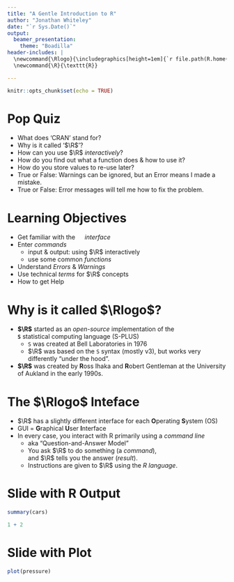 ```yaml
---
title: "A Gentle Introduction to R"
author: "Jonathan Whiteley"
date: "`r Sys.Date()`"
output: 
  beamer_presentation:
    theme: "Boadilla"
header-includes: |
  \newcommand{\Rlogo}{\includegraphics[height=1em]{`r file.path(R.home("doc"), "html", "logo.jpg")`}}
  \newcommand{\R}{\texttt{R}}

---
```


```r
knitr::opts_chunk$set(echo = TRUE)
```

# Pop Quiz

+ What does 'CRAN' stand for?
+ Why is it called '$\R$'?
+ How can you use $\R$ _interactively_?
+ How do you find out what a function does & how to use it?
+ How do you store values to re-use later?
+ True or False: Warnings can be ignored, but an Error means I made a mistake.
+ True or False: Error messages will tell me how to fix the problem.


# Learning Objectives

* Get familiar with the ![]( `r file.path(R.home("doc"), "html", "logo.jpg")`){height=1em} _interface_
* Enter _commands_
  * input & output: using $\R$ interactively
  * use some common _functions_
* Understand _Errors_ & _Warnings_
* Use technical _terms_ for $\R$ concepts
* How to get Help

# Why is it called $\Rlogo$?

- **$\R$** started as an _open-source_ implementation of the  
  **`S`** statistical computing language (S-PLUS)
  - `S` was created at Bell Laboratories in 1976
  - $\R$ was based on the `S` syntax (mostly v3), but works very differently "under the hood".
- **$\R$** was created by **R**oss Ihaka and **R**obert Gentleman at the University of Aukland in the early 1990s.

# The $\Rlogo$ Inteface

- $\R$ has a slightly different interface for each **O**perating **S**ystem (OS)
- GUI = **G**raphical **U**ser **I**nterface
- In every case, you interact with R primarily using a _command line_
  - aka “Question-and-Answer Model”
  - You ask $\R$ to do something (a _command_),  
    \qquad{} and $\R$ tells you the answer (_result_).
  - Instructions are given to $\R$ using the _R language_.

# Slide with R Output

```r
summary(cars)
```

```r
1 + 2
```

# Slide with Plot

```r
plot(pressure)
```

